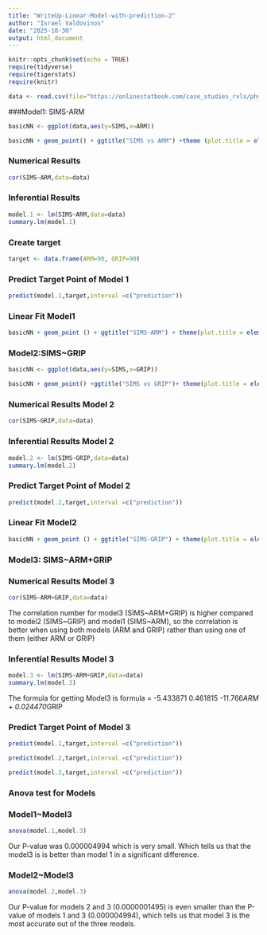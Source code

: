 ```yaml
---
title: "WriteUp-Linear-Model-with-prediction-2"
author: "Israel Valdovinos"
date: "2025-10-30"
output: html_document
---
```



```r
knitr::opts_chunk$set(echo = TRUE)
require(tidyverse)
require(tigerstats)
require(knitr)

data <- read.csv(file="https://onlinestatbook.com/case_studies_rvls/physical_strength/data.txt",sep="",header=TRUE)  

```

###Model1: SIMS-ARM
```r
basicNN <- ggplot(data,aes(y=SIMS,x=ARM))
```


```r
basicNN + geom_point() + ggtitle("SIMS vs ARM") +theme (plot.title = element_text(hjust = 0.5, size = 20))
```
### Numerical Results
```r
cor(SIMS~ARM,data=data)
```

### Inferential Results
```r
model.1 <- lm(SIMS~ARM,data=data)
summary.lm(model.1)
```

### Create target
```r
target <- data.frame(ARM=90, GRIP=90)
```

### Predict Target Point of Model 1
```r
predict(model.1,target,interval =c("prediction"))
```

### Linear Fit Model1
```r
basicNN + geom_point () + ggtitle("SIMS-ARM") + theme(plot.title = element_text(hjust = 0.5, size = 20)) + geom_smooth(method = lm)
```

### Model2:SIMS~GRIP

```r
basicNN <- ggplot(data,aes(y=SIMS,x=GRIP))
```

```r
basicNN + geom_point() +ggtitle("SIMS vs GRIP")+ theme(plot.title = element_text(hjust=0.5,size=20))
```
### Numerical Results Model 2
```r
cor(SIMS~GRIP,data=data)
```
### Inferential Results Model 2
```r
model.2 <- lm(SIMS~GRIP,data=data)
summary.lm(model.2)
```
### Predict Target Point of Model 2
```r
predict(model.2,target,interval =c("prediction"))
```

### Linear Fit Model2
```r
basicNN + geom_point () + ggtitle("SIMS-GRIP") + theme(plot.title = element_text(hjust = 0.5, size = 20)) + geom_smooth(method = lm)
```

### Model3: SIMS~ARM+GRIP

### Numerical Results Model 3
```r
cor(SIMS~ARM+GRIP,data=data)
```

The correlation number for model3 (SIMS~ARM+GRIP) is higher compared to model2 (SIMS~GRIP) and model1 (SIMS~ARM), so the correlation is better when using both models (ARM and GRIP) rather than using one of them (either ARM or GRIP)

### Inferential Results Model 3
```r
model.3 <- lm(SIMS~ARM+GRIP,data=data)
summary.lm(model.3)
```

The formula for getting Model3 is formula = -5.433871   0.461815 -11.766*ARM + 0.024470*GRIP

### Predict Target Point of Model 3
```r
predict(model.1,target,interval =c("prediction"))
```
```r
predict(model.2,target,interval =c("prediction"))
```
```r
predict(model.3,target,interval =c("prediction"))
```

### Anova test for Models

### Model1~Model3

```r
anova(model.1,model.3)
```

Our P-value was 0.000004994 which is very small. Which tells us that the model3 is is better than model 1 in a significant difference.

### Model2~Model3
```r
anova(model.2,model.3)
```

Our P-value for models 2 and 3 (0.0000001495) is even smaller than the P-value of models 1 and 3 (0.000004994), which tells us that model 3 is the most accurate out of the three models.
























